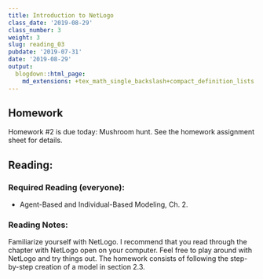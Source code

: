 ```yaml
---
title: Introduction to NetLogo
class_date: '2019-08-29'
class_number: 3
weight: 3
slug: reading_03
pubdate: '2019-07-31'
date: '2019-08-29'
output:
  blogdown::html_page:
    md_extensions: +tex_math_single_backslash+compact_definition_lists
---
```

## Homework

Homework #2 is due today: Mushroom hunt. See the homework assignment sheet for details.

## Reading:

### Required Reading (everyone):
* Agent-Based and Individual-Based Modeling, Ch. 2.

### Reading Notes:

Familiarize yourself with NetLogo. I recommend that you read through the chapter with NetLogo open on your computer. Feel free to play around with NetLogo and try things out. The homework consists of following the step-by-step creation of a model in section 2.3.
